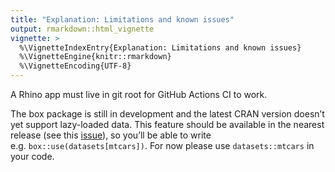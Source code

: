 ```yaml
---
title: "Explanation: Limitations and known issues"
output: rmarkdown::html_vignette
vignette: >
  %\VignetteIndexEntry{Explanation: Limitations and known issues}
  %\VignetteEngine{knitr::rmarkdown}
  %\VignetteEncoding{UTF-8}
---
```


A Rhino app must live in git root for GitHub Actions CI to work.

The box package is still in development
and the latest CRAN version doesn't yet support lazy-loaded data.
This feature should be available in the nearest release
(see this [issue](https://github.com/klmr/box/issues/219)),
so you'll be able to write e.g. `box::use(datasets[mtcars])`.
For now please use `datasets::mtcars` in your code.
